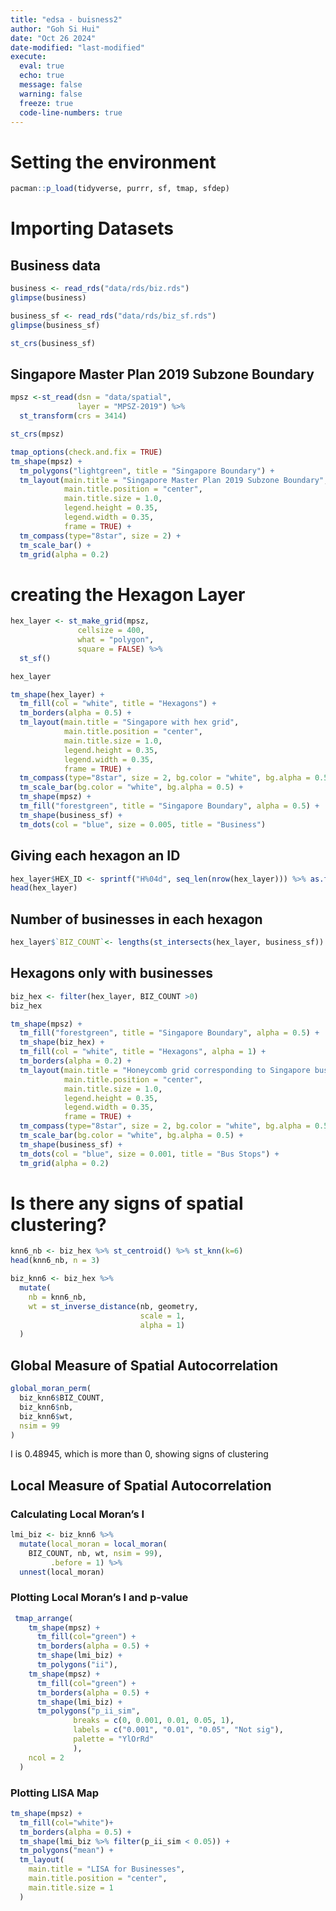 ```yaml
---
title: "edsa - buisness2"
author: "Goh Si Hui"
date: "Oct 26 2024"
date-modified: "last-modified"
execute: 
  eval: true
  echo: true
  message: false
  warning: false
  freeze: true
  code-line-numbers: true
---
```


# Setting the environment 
```r
pacman::p_load(tidyverse, purrr, sf, tmap, sfdep)
```

# Importing Datasets 

## Business data 
```r
business <- read_rds("data/rds/biz.rds")
glimpse(business)
```

```r
business_sf <- read_rds("data/rds/biz_sf.rds")
glimpse(business_sf)
```
```r
st_crs(business_sf)
```
## Singapore Master Plan 2019 Subzone Boundary
```r

mpsz <-st_read(dsn = "data/spatial",
               layer = "MPSZ-2019") %>% 
  st_transform(crs = 3414)

```

```r
st_crs(mpsz)
```
```r
tmap_options(check.and.fix = TRUE)
tm_shape(mpsz) +
  tm_polygons("lightgreen", title = "Singapore Boundary") +
  tm_layout(main.title = "Singapore Master Plan 2019 Subzone Boundary",
            main.title.position = "center",
            main.title.size = 1.0,
            legend.height = 0.35, 
            legend.width = 0.35,
            frame = TRUE) +
  tm_compass(type="8star", size = 2) +
  tm_scale_bar() +
  tm_grid(alpha = 0.2)

```
# creating the Hexagon Layer 

```r
hex_layer <- st_make_grid(mpsz,
               cellsize = 400,
               what = "polygon",
               square = FALSE) %>%
  st_sf() 

hex_layer

```

```r
tm_shape(hex_layer) +
  tm_fill(col = "white", title = "Hexagons") +
  tm_borders(alpha = 0.5) +
  tm_layout(main.title = "Singapore with hex grid",
            main.title.position = "center",
            main.title.size = 1.0,
            legend.height = 0.35, 
            legend.width = 0.35,
            frame = TRUE) +
  tm_compass(type="8star", size = 2, bg.color = "white", bg.alpha = 0.5) +
  tm_scale_bar(bg.color = "white", bg.alpha = 0.5) +
  tm_shape(mpsz) +
  tm_fill("forestgreen", title = "Singapore Boundary", alpha = 0.5) +
  tm_shape(business_sf) +
  tm_dots(col = "blue", size = 0.005, title = "Business")


```

## Giving each hexagon an ID 
```r
hex_layer$HEX_ID <- sprintf("H%04d", seq_len(nrow(hex_layer))) %>% as.factor()
head(hex_layer)
```

## Number of businesses in each hexagon 

```r
hex_layer$`BIZ_COUNT`<- lengths(st_intersects(hex_layer, business_sf))

```


## Hexagons only with businesses 

```r
biz_hex <- filter(hex_layer, BIZ_COUNT >0)
biz_hex
```

```r
tm_shape(mpsz) +
  tm_fill("forestgreen", title = "Singapore Boundary", alpha = 0.5) +
  tm_shape(biz_hex) +
  tm_fill(col = "white", title = "Hexagons", alpha = 1) +
  tm_borders(alpha = 0.2) +
  tm_layout(main.title = "Honeycomb grid corresponding to Singapore bus stops",
            main.title.position = "center",
            main.title.size = 1.0,
            legend.height = 0.35, 
            legend.width = 0.35,
            frame = TRUE) +
  tm_compass(type="8star", size = 2, bg.color = "white", bg.alpha = 0.5) +
  tm_scale_bar(bg.color = "white", bg.alpha = 0.5) +
  tm_shape(business_sf) +
  tm_dots(col = "blue", size = 0.001, title = "Bus Stops") +
  tm_grid(alpha = 0.2)
```




# Is there any signs of spatial clustering? 

```r

knn6_nb <- biz_hex %>% st_centroid() %>% st_knn(k=6)
head(knn6_nb, n = 3)

```

```r
biz_knn6 <- biz_hex %>%
  mutate(
    nb = knn6_nb,
    wt = st_inverse_distance(nb, geometry,
                             scale = 1,
                             alpha = 1)
  )

```

## Global Measure of Spatial Autocorrelation 

```r
global_moran_perm(
  biz_knn6$BIZ_COUNT,
  biz_knn6$nb,
  biz_knn6$wt,
  nsim = 99
)

```
I is 0.48945, which is more than 0, showing signs of clustering 

## Local  Measure of Spatial Autocorrelation 

### Calculating Local Moran's I 

```r
lmi_biz <- biz_knn6 %>% 
  mutate(local_moran = local_moran(
    BIZ_COUNT, nb, wt, nsim = 99),
         .before = 1) %>%
  unnest(local_moran)

```

### Plotting Local Moran's I and p-value 

```r

 tmap_arrange(
    tm_shape(mpsz) +
      tm_fill(col="green") +
      tm_borders(alpha = 0.5) +
      tm_shape(lmi_biz) +
      tm_polygons("ii"),
    tm_shape(mpsz) +
      tm_fill(col="green") +
      tm_borders(alpha = 0.5) +
      tm_shape(lmi_biz) +
      tm_polygons("p_ii_sim",
              breaks = c(0, 0.001, 0.01, 0.05, 1),
              labels = c("0.001", "0.01", "0.05", "Not sig"),
              palette = "YlOrRd"
              ),
    ncol = 2
  )


```


### Plotting LISA Map 

```r

tm_shape(mpsz) +
  tm_fill(col="white")+
  tm_borders(alpha = 0.5) +
  tm_shape(lmi_biz %>% filter(p_ii_sim < 0.05)) +
  tm_polygons("mean") + 
  tm_layout(
    main.title = "LISA for Businesses",
    main.title.position = "center",
    main.title.size = 1
  )

```



